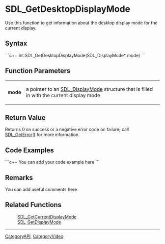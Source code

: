 <!-- pragma section-numbers off -->
<!-- pragma disable-camelcase -->

= SDL_GetDesktopDisplayMode =
Use this function to get information about the desktop display mode for the current display.


== Syntax ==
```c++
int SDL_GetDesktopDisplayMode(SDL_DisplayMode* mode)
```

== Function Parameters ==
{|
|'''mode'''
|a pointer to an [[SDL_DisplayMode]] structure that is filled in with the current display mode
|}

== Return Value ==
Returns 0 on success or a negative error code on failure; call [[SDL_GetError]]() for more information.

== Code Examples ==
```c++
You can add your code example here
```

== Remarks ==
You can add useful comments here

== Related Functions ==
:[[SDL_GetCurrentDisplayMode]]
:[[SDL_GetDisplayMode]]

----
[[CategoryAPI]], [[CategoryVideo]]
